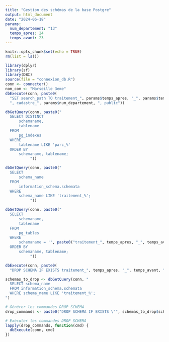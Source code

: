 ```yaml
---
title: "Gestion des schémas de la base Postgre"
output: html_document
date: "2024-06-18"
params:
  num_departement: "13"
  temps_apres: 24
  temps_avant: 23
---
```


```r
knitr::opts_chunk$set(echo = TRUE)
rm(list = ls())
```

```r
library(dplyr)
library(sf)
library(DBI)
source(file = "connexion_db.R")
conn <- connecter()
nom_com <- "Marseille 3eme"
dbExecute(conn, paste0(
  "SET search_path TO traitement_", params$temps_apres, "_", params$temps_avant, "_cadastre_" , params$num_departement,
  ", cadastre_", params$num_departement, ", public"))
```

```r
dbGetQuery(conn, paste0(" 
  SELECT DISTINCT
      schemaname,
      tablename
  FROM 
      pg_indexes 
  WHERE 
      tablename LIKE 'parc_%'
  ORDER BY 
      schemaname, tablename;
           "))
```

```r
dbGetQuery(conn, paste0(" 
  SELECT 
      schema_name
  FROM 
      information_schema.schemata
  WHERE 
      schema_name LIKE 'traitement_%';
           "))
```

```r
dbGetQuery(conn, paste0(" 
  SELECT 
      schemaname,
      tablename
  FROM 
      pg_tables
  WHERE 
      schemaname = '", paste0("traitement_", temps_apres, "_", temps_avant, "_cadastre_" , num_departement), "'
  ORDER BY 
      schemaname, tablename;
           "))
```

```r
dbExecute(conn, paste0(
  "DROP SCHEMA IF EXISTS traitement_", temps_apres, "_", temps_avant, "_cadastre_", num_departement, " CASCADE;"))
```

```r
schemas_to_drop <- dbGetQuery(conn, "
  SELECT schema_name
  FROM information_schema.schemata
  WHERE schema_name LIKE 'traitement_%';
")

# Générer les commandes DROP SCHEMA
drop_commands <- paste0("DROP SCHEMA IF EXISTS \"", schemas_to_drop$schema_name, "\" CASCADE;")

# Exécuter les commandes DROP SCHEMA
lapply(drop_commands, function(cmd) {
  dbExecute(conn, cmd)
})
```


